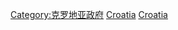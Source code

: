 {{Portal|克羅地亞|法律}}
{{Cat main|克羅地亞法律}}
{{Commons category|Law of Croatia}}

[[Category:克罗地亚政府|Category:克罗地亚政府]]
[[Category:各國法律|Croatia]]
[[Category:欧洲法律|Croatia]]